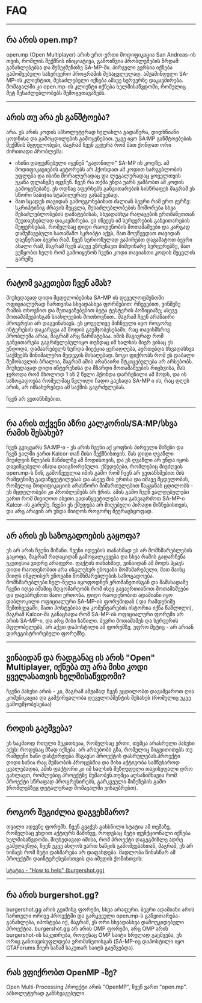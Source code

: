 # FAQ

<hr />

## რა არის open.mp?

open.mp (Open Multiplayer) არის ერთ-ერთი მოდიფიკაცია San Andreas-ის თვის, რომლის შექმნის ინიციატივა, გამოიწვია პრობლემების ზრდამ: განახლებებსა და მენეჯმენთზე SA-MP-ში. პირველი ვერსია იქნება გამოშვებული სასერვერო პროგრამის შესაცვლელად. ამჟამინდელი SA-MP-ის კლიენტით, შესაძლებელი იქნება ამავე სერვერზე დაკავშირება. მომავალში კი open.mp-ის კლიენტი იქნება ხელმისაწვდომი, რომელიც მეტ შესაძლებლობებს შემოგვთავაზებს.

<hr />

## არის თუ არა ეს განშტოება?

არა. ეს არის კოდის აბსოლუტურად ხელახლა გადაწერა, დიდხნიანი ცოდნისა და გამოცდილების გამოყენებით. უკვე იყო SA:MP განშტოებების შექმნის მცდელობები, მაგრამ ჩვენ გვჯერა რომ მათ ქონდათ ორი ძირითადი პრობლემა:

- ისინი დაფუძნებული იყვნენ "გაჟონილი" SA-MP ის კოდზე. ამ მოდიფიკაციების ავტორებს არ ჰქონდათ ამ კოდით სარგებლობის უფლება და ისინი მორალურადაც და ლეგალურადაც ყოველთვის უკანა ფლანგზე იყვნენ. ჩვენ რა თქმა უნდა უარს ვამბობთ ამ კოდის გამოყენებაზე. ეს ოდნავ აფერხებს განვითარების სისწრაფეს მაგრამ ეს სწორი ნაბიჯია სტაბილურად გასაშვებად.
- მათ სცადეს თავიდან გამოეგონებინათ ძალიან ბევრი რამ ერთ ჯერზე: სკრიპტინიგ ძრავის შეცვლა, შესაძლებლობების მოშორება სხვა შესაძლებლობების დამატებისას, სხვადასხვა რაღაცების ერთმანეთთან შეუთავსებლად დაკავშირება. ეს იწვევს იმ სერვერების განვითარების შეფერხებას, რომელსაც დიდი რაოდენობის მოთამაშეები და კარგად დამუშავებული სათამაშო სკრიპტი აქვს, მათ მოუწევდათ თავიდან დაეწერათ ბევრი რამ. ჩვენ სერიოზულად ვაპირებთ დავამატოთ ბევრი ახალი რამ, მაგრამ ჩვენ ასევე ვზრუნავთ მიმდინარე სერვერებზე, მათ ვუწყობთ ხელს რომ გამოიყენონ ჩვენი კოდი თავიანთი კოდის შეცვლის გარეშე.

<hr />

## რატომ ვაკეთებთ ჩვენ ამას?

მიუხედავად დიდი მცდელობებისა SA-MP ის დეველოფმენთში ოფიციალურად ჩართვისა სხვადასხვა ფორმებით: რჩევებით, ვინმეზე რამის თხოვნით და შეთავაზებებით ბეტა ტესტერის პოზიციაზე; ასევე მოთამაშეებისგან სიახლეების მოთხოვნით.. მაგრამ ჩვენ არანაირი პროგრესი არ დაგვინახავს. ეს ყოველივე მიჩნეული იყო როგორც ინტერესის დაკარგვა ამ მოდის გაუმჯობესებაში, რაც თავისმხრივ პრობლემა არაა, მაგრამ არც წარმატებაა. იმის მაგივრად რომ განვითარება გაგრძელებულიყო თუნდაც იმ ხალხის მიერ ვისაც ეს უნდოდა, დამაარებელს სურდა მიექცია ყურადღება, აერთებდა სხვადასხვა საქმეებს მინიმალური შედეგის მისაღებად. ზოგი ფიქრობს რომ ეს დაბალი შემოსავლის ბრალია, მაგრამ ამის არანაირი მტკიცებულება არ არსებობს. მიუხედავად დიდი ინტერესისა და მზარდი მოთამაშეების რიცხვისა, მას ჯეროდა რომ მხოლოდ 1 ან 2 წელი ჰქონდა დარჩენილი ამ მოდს, და ის საზოგადოება რომელმაც წვლილი ჩადო გაეხადა SA-MP ი ის, რაც დღეს არის, არ იმსახურებდა ამ საქმის გაგრძელებას.

ჩვენ არ ვეთანხმებით.

<hr />

## რა არის თქვენი აზრი კალკორის/SA:MP/სხვა რამის შესახებ?

ჩვენ გვიყვარს SA:MP-ი - ეს არის ჩვენი აქ ყოფნის პირველი მიზეზი და ჩვენ ვალში ვართ Kalcor-თან მისი შექმნისთვის. მას დიდი ღვაწლი მიუძღვის წლების მანძილზე ამ მოდისთვის, და ეს ღვაწლი არ უნდა იყოს დავიწყებული ან/და დაიგნორებული. ქმედებები, რომლებიც მიუძღვის open.mp-ს წინ, გამოწვეულია იმის გამო რომ ჩვენ არ ვეთანხმებით მის რამდენიმე გადაწყვეტილებას და ასევე მის ერთსა და იმავე მცდელობას, რომელიც მოდიფიკაციის არასწორი მიმართულებით წაყვანას ცდილობს - ეს მცდელობები კი პრობლემებს არ ჭრის. ამის გამო ჩვენ ვალდებულები ვართ რომ მივიღოთ ასეთი გადაწყვეტილება და განვაგრძოთ SA-MP-ი Kalcor-ის გარეშე. ჩვენი ეს ქმედება არ მიღებული პირადი მიზნებისთვის, და არც არავინ არ უნდა მიიღოს როგორც შეურაცხყოფად.

<hr />

## არ არის ეს საზოგადოების გაყოფა?

ეს არ არის ჩვენი მიზანი. ჩვენი იდეების თანახმად ეს არ მომხმარებლების გაყოფა, მაგრამ რაღაციდან გამოცალკევება და სხვა რამის გადარჩენა უკეთესია ვიდრე არაფერი. ფაქტის თანახმად, ვინაიდან ამ მოდს ჰყავს დიდი რაოდენობით არა ინგლუსურ ენოვანი მომხმარებელი, მათ მაინც მიიღს ინგლისურ ენოვანი მომხმარებლების საზოგადოება. მომხმარებლები ნელ-ნელა იყოფოდნენ ერთმანეთისგან და მაშასადამე ჩვენი იდეა იმაშიც მდგომარეობს რომ ისევ გავაერთიანოთ მოთამაშეები და დავაბრუნოთ მათი ერთობა. დიდი რაოდენობით ადამიანი იყო დაბლოკილი ოფიციალური SA-MP-ის ფორუმიდან ( და რამდენიმე შემთხვევაში, მათი პოსტებისა და კომენტარების ისტორია იქნა წაშლილი), მაგრამ Kalcor-მა განაცხადა რომ SA-MP-ის ოფიციალური ფორუმი არ არის SA-MP-ი, და არც მისი ნაწილი. ბევრი მოთამაშეს და სერვერის მფლობელებს, არ აქვთ დაპოსტილი ამ ფორუმზე, უფრო მეტიც - არ არიან დარეგისტრირებული ფორუმზე.

<hr />

## ვინაიდან და რადგანაც ის არის "Open" Multiplayer, იქნება თუ არა მისი კოდი ყველასათვის ხელმისაწვდომი?

ჩვენი პასუხი არის - კი, მაგრამ ამჟამად ჩვენ ვცდილობთ დავამყაროთ ღია კომუნიკაცია და გამჭირვალობა დეველოპმენტის შესახებ (რომელიც უკვე გამოუმჯობესებაა)

<hr />

## როდის გაეშვება?

ეს საკმაოდ რთული შეკითხვაა, რომელსაც ერთი, თუმცა არასრული პასუხი აქვს: როდესაც მზად იქნება. არ არსებობს გზა, რომელიც მიგვითითებს თუ რამდენი ხანი დასჭირდება მსგავსი პროექტის დასრულებას.პროექტი დიდი ხანია რაც მუშაობის პროცესშია და მისი აქტივობა სამწუხაროდ ცვალებადია, ამის ფაქტორი კი იმ ხალხის შეზღუდული თავისუფალი დრო გახლავთ, რომლებიც პროექტზე მუშაობენ.თუმცა აღსანიშნავია რომ პროექტი სწრაფად პროგრესირებს, გარკვეული მიზეზების გამო (რომლებზეც დეტალურად მომავალში ვისაუბრებთ).

<hr />

## როგორ შეგიძლია დაგვეხმარო?

თვალი ადევნე ფორუმს. ჩვენ გვაქვს გახსნილი სტატია ამ თემაზე, რომელსაც ვხდით აქტიურს მაშინვე, როდესაც მეტი ფუნქციონალი იქნება ხელმისაწვდომი. მიუხედავად იმისა, რომ პროექტი დაგეგმიზლე ადრე გამჟღავნდა, ჩვენ უკვე ახლოს ვართ საწყის გამოშვებასთან, მაგრამ, ეს არ ნიშავს რომ მეტი დახმარება არ დაფასდება. მადლობა წინასწარ ამ პროექტში დაინტერესებისთვის და იმედის ქონისთვის:

[სტატია - "How to help" (burgershot.gg)](https://www.burgershot.gg/showthread.php?tid=99)

<hr />

## რა არის burgershot.gg?

burgershot.gg არის გეიმინგ ფორუმი, სხვა არაფერი. ბევრი ადამიანი არის ჩართული ორივე პროექტში და გარკვეული open.mp-ს განვითარება-განახლება, იპოსტება იქ, მაგრამ, ეს ორი სხვადასხვა დამოუკიდებელი პროექტია. burgershot.gg არ არის OMP ფორუმი, არც OMP არის burgershot-ის საკუთრება, როდესაც OMP საიტი სრულად გაეშვება, ეს ორიც განთავისუფლდება ერთმანეთისგან (SA-MP-იც დაჰოსტილი იყო GTAForums მიერ სანამ საკუთარ საიტს გაუშვებდა).

<hr />

## რას ვფიქრობთ OpenMP -ზე?

Open Multi-Processing პროექტი არის "OpenMP", ჩვენ ვართ "open.mp". აბსოლუტურად განსხვავებული.
